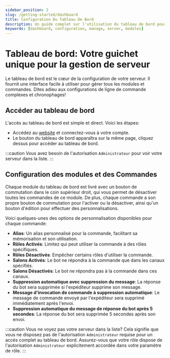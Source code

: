 ```yaml
---
sidebar_position: 2
slug: /getting-started/dashboard
title: Configuration Du Tableau De Bord
description: Un guide complet sur l'utilisation du tableau de bord pour gérer votre serveur et configurer les modules et les commandes.
keywords: [dashboard, configuration, manage, server, modules]
---
```


# Tableau de bord: Votre guichet unique pour la gestion de serveur

Le tableau de bord est le cœur de la configuration de votre serveur. Il fournit une interface facile à utiliser pour gérer tous les modules et commandes. Dites adieu aux configurations de ligne de commande complexes et chronophages!

## Accéder au tableau de bord

L'accès au tableau de bord est simple et direct. Voici les étapes:
- Accédez au [website](https://probot.io/) et connectez-vous à votre compte.
- Le bouton du tableau de bord apparaîtra sur la même page, cliquez dessus pour accéder au tableau de bord.

:::caution
Vous avez besoin de l'autorisation `Administrateur` pour voir votre serveur dans la liste.
:::

## Configuration des modules et des Commandes

Chaque module du tableau de bord est livré avec un bouton de commutation dans le coin supérieur droit, qui vous permet de désactiver toutes les commandes de ce module. De plus, chaque commande a son propre bouton de commutation pour l'activer ou la désactiver, ainsi qu'un bouton d'édition pour effectuer des personnalisations.

Voici quelques-unes des options de personnalisation disponibles pour chaque commande:
- **Alias**: Un alias personnalisé pour la commande, facilitant sa mémorisation et son utilisation.
- **Rôles Activés**: Limitez qui peut utiliser la commande à des rôles spécifiques.
- **Rôles Désactivés**: Empêcher certains rôles d'utiliser la commande.
- **Salons Activés**: Le bot ne répondra à la commande que dans les canaux spécifiés.
- **Salons Désactivés**: Le bot ne répondra pas à la commande dans ces canaux.
- **Suppression automatique avec suppression du message**: La réponse du bot sera supprimée si l'expéditeur supprime son message.
- **Message d'invocation de commande à suppression automatique**: Le message de commande envoyé par l'expéditeur sera supprimé immédiatement après l'envoi.
- **Suppression automatique du message de réponse du bot après 5 secondes**: La réponse du bot sera supprimée 5 secondes après son envoi.

:::caution
Vous ne voyez pas votre serveur dans la liste? Cela signifie que vous ne disposez pas de l'autorisation `Administrateur` requise pour un accès complet au tableau de bord. Assurez-vous que votre rôle dispose de l'autorisation `Administrateur` explicitement accordée dans votre paramètre de rôle.
:::
